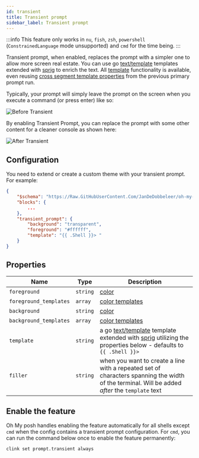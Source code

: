 ```yaml
---
id: transient
title: Transient prompt
sidebar_label: Transient prompt
---
```



:::info This feature only works in `nu`, `fish`, `zsh`, `powershell`
(`ConstrainedLanguage` mode unsupported) and `cmd` for the time being. :::

Transient prompt, when enabled, replaces the prompt with a simpler one to allow
more screen real estate. You can use go [text/template][go-text-template]
templates extended with [sprig][sprig] to enrich the text. All
[template][templates] functionality is available, even reusing [cross segment
template properties][cstp] from the previous primary prompt run.

Typically, your prompt will simply leave the prompt on the screen when you
execute a command (or press enter) like so:

![Before Transient](/img/transient-before.gif)

By enabling Transient Prompt, you can replace the prompt with some other content
for a cleaner console as shown here:

![After Transient](/img/transient-after.gif)

## Configuration

You need to extend or create a custom theme with your transient prompt. For
example:

```json
{
    "$schema": "https://Raw.GitHubUserContent.Com/JanDeDobbeleer/oh-my-posh/main/themes/schema.json",
    "blocks": {
        ...
    },
    "transient_prompt": {
        "background": "transparent",
        "foreground": "#ffffff",
        "template": "{{ .Shell }}> "
    }
}
```

## Properties

| Name                   | Type     | Description                                                                                                                                    |
| ---------------------- | -------- | ---------------------------------------------------------------------------------------------------------------------------------------------- |
| `foreground`           | `string` | [color][colors]                                                                                                                                |
| `foreground_templates` | `array`  | [color templates][color-templates]                                                                                                             |
| `background`           | `string` | [color][colors]                                                                                                                                |
| `background_templates` | `array`  | [color templates][color-templates]                                                                                                             |
| `template`             | `string` | a go [text/template][go-text-template] template extended with [sprig][sprig] utilizing the properties below - defaults to `{{ .Shell }}> `     |
| `filler`               | `string` | when you want to create a line with a repeated set of characters spanning the width of the terminal. Will be added _after_ the `template` text |

## Enable the feature

Oh My posh handles enabling the feature automatically for all shells except
`cmd` when the config contains a transient prompt configuration. For `cmd`, you
can run the command below once to enable the feature permanently:

```shell
clink set prompt.transient always
```

[colors]: /docs/configuration/colors
[go-text-template]: https://golang.org/pkg/text/template/
[console-title]: /docs/configuration/title#console-title-template
[sprig]: https://masterminds.github.io/sprig/
[clink]: https://chrisant996.github.io/clink/
[templates]: /docs/configuration/templates
[color-templates]: /docs/configuration/colors#color-templates
[cstp]: /docs/configuration/templates#cross-segment-template-properties

